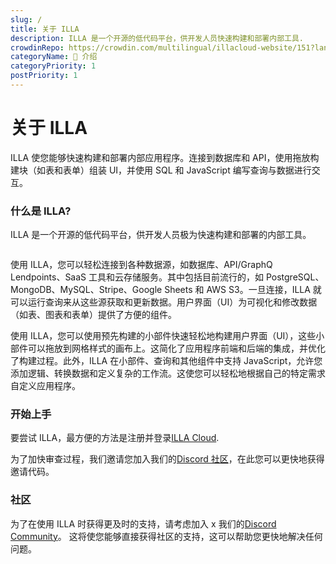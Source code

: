 ```yaml
---
slug: /
title: 关于 ILLA
description: ILLA 是一个开源的低代码平台，供开发人员快速构建和部署内部工具.
crowdinRepo: https://crowdin.com/multilingual/illacloud-website/151?languages=en&filter=basic&value=0
categoryName: 👋 介绍
categoryPriority: 1
postPriority: 1
---
```


# 关于 ILLA

ILLA 使您能够快速构建和部署内部应用程序。连接到数据库和 API，使用拖放构建块（如表和表单）组装 UI，并使用 SQL 和 JavaScript 编写查询与数据进行交互。

### 什么是 ILLA?

ILLA 是一个开源的低代码平台，供开发人员极为快速构建和部署的内部工具。

<img
  src="https://cdn.illacloud.com/official-website/img/docs/introduction/about-illa-cloud.png"
  alt=""
/>

使用 ILLA，您可以轻松连接到各种数据源，如数据库、API/GraphQ Lendpoints、SaaS 工具和云存储服务。其中包括目前流行的，如 PostgreSQL、MongoDB、MySQL、Stripe、Google Sheets 和 AWS S3。一旦连接，ILLA 就可以运行查询来从这些源获取和更新数据。用户界面（UI）为可视化和修改数据（如表、图表和表单）提供了方便的组件。

使用 ILLA，您可以使用预先构建的小部件快速轻松地构建用户界面（UI），这些小部件可以拖放到网格样式的画布上。这简化了应用程序前端和后端的集成，并优化了构建过程。此外，ILLA 在小部件、查询和其他组件中支持 JavaScript，允许您添加逻辑、转换数据和定义复杂的工作流。这使您可以轻松地根据自己的特定需求自定义应用程序。

### 开始上手

要尝试 ILLA，最方便的方法是注册并登录[ILLA Cloud](https://cloud.illacloud.com/).

为了加快审查过程，我们邀请您加入我们的[Discord 社区](https://discord.gg/illacloud)，在此您可以更快地获得邀请代码。

### 社区

为了在使用 ILLA 时获得更及时的支持，请考虑加入 x 我们的[Discord Community](https://discord.gg/illacloud)。 这将使您能够直接获得社区的支持，这可以帮助您更快地解决任何问题。
